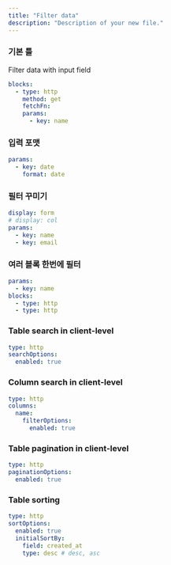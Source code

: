 ```yaml
---
title: "Filter data"
description: "Description of your new file."
---
```


### 기본 틀

Filter data with input field

```yaml
blocks:
  - type: http
    method: get
    fetchFn:
    params:
      - key: name      
```

### 입력 포맷

```yaml
params:
  - key: date
    format: date
```

### 필터 꾸미기

```yaml
display: form
# display: col
params:
  - key: name
  - key: email
```

### 여러 블록 한번에 필터

```yaml
params:
  - key: name
blocks:
  - type: http
  - type: http
```

### Table search in client-level

```yaml
type: http
searchOptions:
  enabled: true
```

### Column search in client-level

```yaml
type: http
columns:
  name:
    filterOptions:
      enabled: true
```

### Table pagination in client-level

```yaml
type: http
paginationOptions:
  enabled: true
```

### Table sorting

```yaml
type: http
sortOptions:
  enabled: true
  initialSortBy:
    field: created_at
    type: desc # desc, asc
```